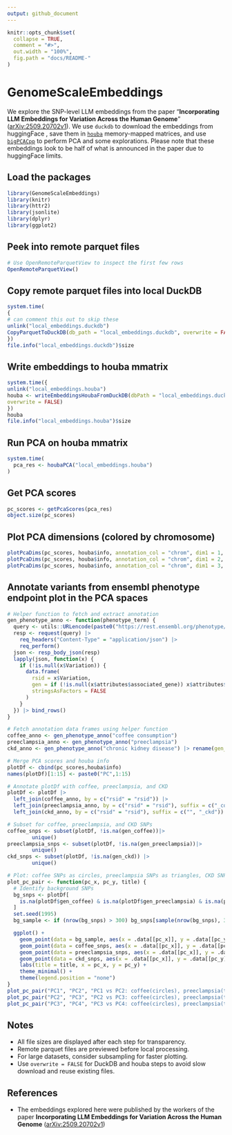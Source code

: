 ```yaml
---
output: github_document
---
```


```r
knitr::opts_chunk$set(
  collapse = TRUE,
  comment = "#>",
  out.width = "100%",
  fig.path = "docs/README-"
)
```

# GenomeScaleEmbeddings

We explore the SNP-level LLM embeddings from the paper "**Incorporating LLM Embeddings for Variation Across the Human Genome**" ([arXiv:2509.20702v1](https://arxiv.org/html/2509.20702v1)).
We use `duckdb` to download the embeddings from huggingFace , save them in [`houba`](https://github.com/HervePerdry/houba) memory-mapped matrices, and use [`bigPCACpp`](https://github.com/fbertran/bigPCAcpp/) to perform PCA and some explorations. Please note that these embeddings look to be half of what is announced in the paper due to huggingFace limits.

## Load the packages

```r
library(GenomeScaleEmbeddings)
library(knitr)
library(httr2)
library(jsonlite)
library(dplyr)
library(ggplot2)
```

##  Peek into remote parquet files

```r
# Use OpenRemoteParquetView to inspect the first few rows
OpenRemoteParquetView()
```

##  Copy remote parquet files into local DuckDB

```r
system.time(
{
# can comment this out to skip these
unlink("local_embeddings.duckdb")
CopyParquetToDuckDB(db_path = "local_embeddings.duckdb", overwrite = FALSE)
})
file.info("local_embeddings.duckdb")$size
```

##  Write embeddings to houba mmatrix

```r
system.time({
unlink("local_embeddings.houba")
houba <- writeEmbeddingsHoubaFromDuckDB(dbPath = "local_embeddings.duckdb", 
overwrite = FALSE)
})
houba
file.info("local_embeddings.houba")$size
```

##  Run PCA on houba mmatrix

```r
system.time(
  pca_res <- houbaPCA("local_embeddings.houba")
)
```

##  Get PCA scores

```r
pc_scores <- getPcaScores(pca_res)
object.size(pc_scores)
```

##  Plot PCA dimensions (colored by chromosome)

```r
plotPcaDims(pc_scores, houba$info, annotation_col = "chrom", dim1 = 1, dim2 = 2)
plotPcaDims(pc_scores, houba$info, annotation_col = "chrom", dim1 = 2, dim2 = 3)
plotPcaDims(pc_scores, houba$info, annotation_col = "chrom", dim1 = 3, dim2 = 4)
```

##  Annotate variants  from ensembl phenotype endpoint plot in the PCA spaces

```r
# Helper function to fetch and extract annotation
gen_phenotype_anno <- function(phenotype_term) {
  query <- utils::URLencode(paste0("https://rest.ensembl.org/phenotype/term/homo_sapiens/", phenotype_term))
  resp <- request(query) |>
    req_headers("Content-Type" = "application/json") |>
    req_perform()
  json <- resp_body_json(resp)
  lapply(json, function(x) {
    if (!is.null(x$Variation)) {
      data.frame(
        rsid = x$Variation,
        gen = if (!is.null(x$attributes$associated_gene)) x$attributes$associated_gene else NA,
        stringsAsFactors = FALSE
      )
    }
  }) |> bind_rows()
}

# Fetch annotation data frames using helper function
coffee_anno <- gen_phenotype_anno("coffee consumption")
preeclampsia_anno <- gen_phenotype_anno("preeclampsia")
ckd_anno <- gen_phenotype_anno("chronic kidney disease") |> rename(gen_ckd = gen)

# Merge PCA scores and houba info
plotDf <- cbind(pc_scores,houba$info)
names(plotDf)[1:15] <- paste0("PC",1:15)

# Annotate plotDf with coffee, preeclampsia, and CKD
plotDf <- plotDf |>
  left_join(coffee_anno, by = c("rsid" = "rsid")) |>
  left_join(preeclampsia_anno, by = c("rsid" = "rsid"), suffix = c("_coffee", "_preeclampsia")) |>
  left_join(ckd_anno, by = c("rsid" = "rsid"), suffix = c("", "_ckd"))

# Subset for coffee, preeclampsia, and CKD SNPs
coffee_snps <- subset(plotDf, !is.na(gen_coffee))|>
        unique()
preeclampsia_snps <- subset(plotDf, !is.na(gen_preeclampsia))|>
        unique()
ckd_snps <- subset(plotDf, !is.na(gen_ckd)) |>
        unique()

# Plot: coffee SNPs as circles, preeclampsia SNPs as triangles, CKD SNPs as squares
plot_pc_pair <- function(pc_x, pc_y, title) {
  # Identify background SNPs
  bg_snps <- plotDf[
    is.na(plotDf$gen_coffee) & is.na(plotDf$gen_preeclampsia) & is.na(plotDf$gen_ckd),
  ]
  set.seed(1995)
  bg_sample <- if (nrow(bg_snps) > 300) bg_snps[sample(nrow(bg_snps), 300), ] else bg_snps

  ggplot() +
    geom_point(data = bg_sample, aes(x = .data[[pc_x]], y = .data[[pc_y]]), color = "grey60", shape = 1, size = 1.5, alpha = 0.5) +
    geom_point(data = coffee_snps, aes(x = .data[[pc_x]], y = .data[[pc_y]]), color = "darkorange", shape = 16, size = 2, alpha = 0.7) +
    geom_point(data = preeclampsia_snps, aes(x = .data[[pc_x]], y = .data[[pc_y]]), color = "royalblue", shape = 17, size = 2, alpha = 0.7) +
    geom_point(data = ckd_snps, aes(x = .data[[pc_x]], y = .data[[pc_y]]), color = "forestgreen", shape = 15, size = 2, alpha = 0.7) +
    labs(title = title, x = pc_x, y = pc_y) +
    theme_minimal() +
    theme(legend.position = "none")
}
plot_pc_pair("PC1", "PC2", "PC1 vs PC2: coffee(circles), preeclampsia(triangles), CKD(squares) ")
plot_pc_pair("PC2", "PC3", "PC2 vs PC3: coffee(circles), preeclampsia(triangles), CKD(squares)")
plot_pc_pair("PC3", "PC4", "PC3 vs PC4: coffee(circles), preeclampsia(triangles), CKD(squares)")
```


## Notes

- All file sizes are displayed after each step for transparency.
- Remote parquet files are previewed before local processing.
- For large datasets, consider subsampling for faster plotting.
- Use `overwrite = FALSE` for DuckDB and houba steps to avoid slow download and reuse existing files.

## References

- The embeddings explored  here were published by the workers of the paper **Incorporating LLM Embeddings for Variation Across the Human Genome** ([arXiv:2509.20702v1](https://arxiv.org/html/2509.20702v1))
